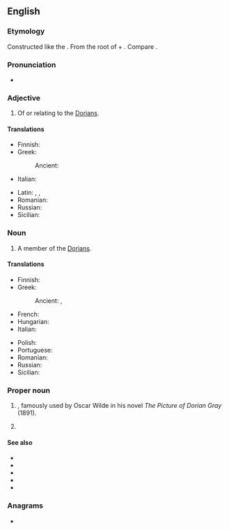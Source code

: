 {{also|dorian}}
==English==
{{wikipedia}}

===Etymology===
Constructed like the {{der|en|fr|Doriens}}. From the {{der|en|la|-}} root of {{m|la|Dōres}} + {{m|en|-ian}}. Compare {{cog|grc|Δωριεύς||of [[Doris]]}}.

===Pronunciation===
* {{IPA|en|/ˈdɔːɹiən/}}

===Adjective===
{{en-adj}}

# Of or relating to the [[Dorians]].

====Translations====
{{trans-top|of or relating to the Dorians}}
* Finnish: {{t-needed|fi}}
* Greek:
*: Ancient: {{t|grc|Δωρικός|m}}
* Italian: {{t+|it|dorico|m}}
{{trans-mid}}
* Latin: {{t|la|Dōrius|m}}, {{t|la|Dōricus|m}}, {{t|la|Dōriēnsis|m|f}}
* Romanian: {{t-needed|ro}}
* Russian: {{t-needed|ru}}
* Sicilian: {{t|scn|dùricu|m}}
{{trans-bottom}}

===Noun===
{{en-noun}}

# A member of the [[Dorians]].

====Translations====
{{trans-top|a member of the Dorians}}
* Finnish: {{t+|fi|doorilainen}}
* Greek:
*: Ancient: {{t|grc|Δωριεύς|m}}, {{t|grc|Δωριεῖς|m-p}}
* French: {{t+|fr|Dorien|m}}
* Hungarian: {{t+|hu|dór}}
* Italian: {{t+|it|Dori|m-p}}
{{trans-mid}}
* Polish: {{t+|pl|Dor|m}}
* Portuguese: {{t|pt|dório|m}}
* Romanian: {{t-needed|ro}}
* Russian: {{t-needed|ru}}
* Sicilian: {{t|scn|Duri|m-p}}
{{trans-bottom}}

===Proper noun===
{{en-proper noun}}

# {{given name|en|male|from=Ancient Greek}}, famously used by Oscar Wilde in his novel ''The Picture of Dorian Gray'' (1891).
# {{given name|en|female}}

====See also====
* {{l|en|Doric}}
* {{l|en|Dorian mode}}
* {{l|en|Hellenic}}
* {{l|en|hypodorian}}
* {{l|en|Pelasgian}}

===Anagrams===
* {{anagrams|en|a=adinor|Ardoin|NORAID|Orinda|Rodina|donair|draino|inroad|ordain|radion|ranoid}}